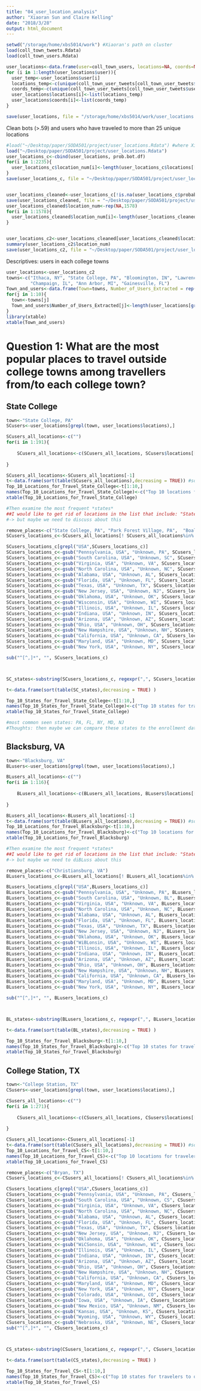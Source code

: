 ```yaml
---
title: "04_user_location_analysis"
author: "Xiaoran Sun and Claire Kelling"
date: "2018/3/28"
output: html_document
---
```


```r
setwd("/storage/home/xbs5014/work") #Xiaoran's path on cluster
load(coll_town_tweets.Rdata)
load(coll_town_users.Rdata)
```

```r
user_locations<-data.frame(user=coll_town_users, locations=NA, coords=NA, stringsAsFactors = FALSE)
for (i in 1:length(user_locations$user)){
  user_temp<-user_locations$user[i]
  locations_temp<-c(unique(coll_town_user_tweets[coll_town_user_tweets$user$screen_name==user_temp,]$place$full_name))
  coords_temp<-c(unique(coll_town_user_tweets[coll_town_user_tweets$user$screen_name==user_temp,]$place$coordinates$coordinates))
  user_locations$locations[i]<-list(locations_temp)
  user_locations$coords[i]<-list(coords_temp)
}

save(user_locations, file = "/storage/home/xbs5014/work/user_locations.Rdata")
```

Clean bots (>.59) and users who have traveled to more than 25 unique locations
```r
#load("~/Desktop/paper/SODA501/project/user_locations.Rdata") #where Xiaoran's wd is
load("~/Desktop/paper/SODA501/project/user_locations.Rdata")
user_locations_c<-cbind(user_locations, prob.bot.df)
for(i in 1:2235){
  user_locations_c$location_num[i]<-length(user_locations_c$locations[[i]])
}
save(user_locations_c, file = "~/Desktop/paper/SODA501/project/user_locations_precleaned.Rdata")


user_locations_cleaned<-user_locations_c[!is.na(user_locations_c$probab)&(user_locations_c$probab<=.59),]
save(user_locations_cleaned, file = "~/Desktop/paper/SODA501/project/user_locations_botcleaned.Rdata")
user_locations_cleaned$location_num<-rep(NA,1578)
for(i in 1:1578){
  user_locations_cleaned$location_num[i]<-length(user_locations_cleaned$locations[[i]])
}


user_locations_c2<-user_locations_cleaned[user_locations_cleaned$location_num<=25,]
summary(user_locations_c2$location_num)
save(user_locations_c2, file = "~/Desktop/paper/SODA501/project/user_locations_finalcleaned.Rdata")
```

Descriptives: users in each college towns
```r
user_locations<-user_locations_c2
towns<-c("Ithaca, NY", "State College, PA", "Bloomington, IN", "Lawrence, KS", "Blacksburg, VA", "College Station, TX", "Columbia, MO",
         "Champaign, IL", "Ann Arbor, MI", "Gainesville, FL")
Town_and_users<-data.frame(Town=towns, Number_of_Users_Extracted = rep(NA,10))
for(j in 1:10){
  town<-towns[j]
  Town_and_users$Number_of_Users_Extracted[j]<-length(user_locations[grepl(town, user_locations$locations),]$user)
}
library(xtable)
xtable(Town_and_users)

```

# Question 1: What are the most popular places to travel outside college towns among travellers from/to each college town?

## State College
```r
town<-"State College, PA"
SCusers<-user_locations[grepl(town, user_locations$locations),]

SCusers_all_locations<-c("")
for(i in 1:191){
  
    SCusers_all_locations<-c(SCusers_all_locations, SCusers$locations[[i]])
  
}

SCusers_all_locations<-SCusers_all_locations[-1]
t<-data.frame(sort(table(SCusers_all_locations),decreasing = TRUE)) #so we can know the most frequent *places*
Top_10_Locations_for_Travel_State_College<-t[1:10,]
names(Top_10_Locations_for_Travel_State_College)<-c("Top 10 locations for travelers to or from State College", "Number of users")
xtable(Top_10_Locations_for_Travel_State_College)

#Then examine the most frequent *states*
##I would like to get rid of locations in the list that include: "State College, PA", "Pennsylvania, USA", "Park Forest Village, PA", "Bellefonte, PA", and "Boalsburg, PA" --> these places are too close (or too vague) to State College that I wouldn't consider as "traveling"
#-> but maybe we need to discuss about this

remove_places<-c("State College, PA", "Park Forest Village, PA",  "Boalsburg, PA")
SCusers_locations_c<-SCusers_all_locations[! SCusers_all_locations%in% remove_places]

SCusers_locations_c[grepl("USA",SCusers_locations_c)]
SCusers_locations_c<-gsub("Pennsylvania, USA", "Unknown, PA", SCusers_locations_c)
SCusers_locations_c<-gsub("South Carolina, USA", "Unknown, SC", SCusers_locations_c)
SCusers_locations_c<-gsub("Virginia, USA", "Unknown, VA", SCusers_locations_c)
SCusers_locations_c<-gsub("North Carolina, USA", "Unknown, NC", SCusers_locations_c)
SCusers_locations_c<-gsub("Alabama, USA", "Unknown, AL", SCusers_locations_c)
SCusers_locations_c<-gsub("Florida, USA", "Unknown, FL", SCusers_locations_c)
SCusers_locations_c<-gsub("Texas, USA", "Unknown, TX", SCusers_locations_c)
SCusers_locations_c<-gsub("New Jersey, USA", "Unknown, NJ", SCusers_locations_c)
SCusers_locations_c<-gsub("Oklahoma, USA", "Unknown, OK", SCusers_locations_c)
SCusers_locations_c<-gsub("Wisconsin, USA", "Unknown, WI", SCusers_locations_c)
SCusers_locations_c<-gsub("Illinois, USA", "Unknown, IL", SCusers_locations_c)
SCusers_locations_c<-gsub("Indiana, USA", "Unknown, IN", SCusers_locations_c)
SCusers_locations_c<-gsub("Arizona, USA", "Unknown, AZ", SCusers_locations_c)
SCusers_locations_c<-gsub("Ohio, USA", "Unknown, OH", SCusers_locations_c)
SCusers_locations_c<-gsub("New Hampshire, USA", "Unknown, NH", SCusers_locations_c)
SCusers_locations_c<-gsub("California, USA", "Unknown, CA", SCusers_locations_c)
SCusers_locations_c<-gsub("Maryland, USA", "Unknown, MD", SCusers_locations_c)
SCusers_locations_c<-gsub("New York, USA", "Unknown, NY", SCusers_locations_c)

sub("^[^,]*", "", SCusers_locations_c)



SC_states<-substring(SCusers_locations_c, regexpr(",", SCusers_locations_c) + 2)

t<-data.frame(sort(table(SC_states),decreasing = TRUE) )

Top_10_States_for_Travel_State_College<-t[1:10,]
names(Top_10_States_for_Travel_State_College)<-c("Top 10 states for travelers to or from State College", "Number of users")
xtable(Top_10_States_for_Travel_State_College)

#most common seen states: PA, FL, NY, MD, NJ
#Thoughts: then maybe we can compare these states to the enrollment data to see what else has been contributing to holiday travels other than students going home (e.g., vacation travel etc.)

```

## Blacksburg, VA
```r
town<-"Blacksburg, VA"
BLusers<-user_locations[grepl(town, user_locations$locations),]

BLusers_all_locations<-c("")
for(i in 1:116){
  
    BLusers_all_locations<-c(BLusers_all_locations, BLusers$locations[[i]])
  
}

BLusers_all_locations<-BLusers_all_locations[-1]
t<-data.frame(sort(table(BLusers_all_locations),decreasing = TRUE)) #so we can know the most frequent *places*
Top_10_Locations_for_Travel_Blacksburg<-t[1:10,]
names(Top_10_Locations_for_Travel_Blacksburg)<-c("Top 10 locations for travelers to or from Blacksburg", "Number of users")
xtable(Top_10_Locations_for_Travel_Blacksburg)

#Then examine the most frequent *states*
##I would like to get rid of locations in the list that include: "State College, PA", "Pennsylvania, USA", "Park Forest Village, PA", "Bellefonte, PA", and "Boalsburg, PA" --> these places are too close (or too vague) to State College that I wouldn't consider as "traveling"
#-> but maybe we need to diBLuss about this

remove_places<-c("Christiansburg, VA")
BLusers_locations_c<-BLusers_all_locations[! BLusers_all_locations%in% remove_places]

BLusers_locations_c[grepl("USA",BLusers_locations_c)]
BLusers_locations_c<-gsub("Pennsylvania, USA", "Unknown, PA", BLusers_locations_c)
BLusers_locations_c<-gsub("South Carolina, USA", "Unknown, BL", BLusers_locations_c)
BLusers_locations_c<-gsub("Virginia, USA", "Unknown, VA", BLusers_locations_c)
BLusers_locations_c<-gsub("North Carolina, USA", "Unknown, NC", BLusers_locations_c)
BLusers_locations_c<-gsub("Alabama, USA", "Unknown, AL", BLusers_locations_c)
BLusers_locations_c<-gsub("Florida, USA", "Unknown, FL", BLusers_locations_c)
BLusers_locations_c<-gsub("Texas, USA", "Unknown, TX", BLusers_locations_c)
BLusers_locations_c<-gsub("New Jersey, USA", "Unknown, NJ", BLusers_locations_c)
BLusers_locations_c<-gsub("Oklahoma, USA", "Unknown, OK", BLusers_locations_c)
BLusers_locations_c<-gsub("WiBLonsin, USA", "Unknown, WI", BLusers_locations_c)
BLusers_locations_c<-gsub("Illinois, USA", "Unknown, IL", BLusers_locations_c)
BLusers_locations_c<-gsub("Indiana, USA", "Unknown, IN", BLusers_locations_c)
BLusers_locations_c<-gsub("Arizona, USA", "Unknown, AZ", BLusers_locations_c)
BLusers_locations_c<-gsub("Ohio, USA", "Unknown, OH", BLusers_locations_c)
BLusers_locations_c<-gsub("New Hampshire, USA", "Unknown, NH", BLusers_locations_c)
BLusers_locations_c<-gsub("California, USA", "Unknown, CA", BLusers_locations_c)
BLusers_locations_c<-gsub("Maryland, USA", "Unknown, MD", BLusers_locations_c)
BLusers_locations_c<-gsub("New York, USA", "Unknown, NY", BLusers_locations_c)

sub("^[^,]*", "", BLusers_locations_c)



BL_states<-substring(BLusers_locations_c, regexpr(",", BLusers_locations_c) + 2)

t<-data.frame(sort(table(BL_states),decreasing = TRUE) )

Top_10_States_for_Travel_Blacksburg<-t[1:10,]
names(Top_10_States_for_Travel_Blacksburg)<-c("Top 10 states for travelers to or from Blacksburg", "Number of users")
xtable(Top_10_States_for_Travel_Blacksburg)


```

## College Station, TX
```r
town<-"College Station, TX"
CSusers<-user_locations[grepl(town, user_locations$locations),]

CSusers_all_locations<-c("")
for(i in 1:271){
  
    CSusers_all_locations<-c(CSusers_all_locations, CSusers$locations[[i]])
  
}

CSusers_all_locations<-CSusers_all_locations[-1]
t<-data.frame(sort(table(CSusers_all_locations),decreasing = TRUE)) #so we can know the most frequent *places*
Top_10_Locations_for_Travel_CS<-t[1:10,]
names(Top_10_Locations_for_Travel_CS)<-c("Top 10 locations for travelers to or from College Station", "Number of users")
xtable(Top_10_Locations_for_Travel_CS)

remove_places<-c("Bryan, TX")
CSusers_locations_c<-CSusers_all_locations[! CSusers_all_locations%in% remove_places]

CSusers_locations_c[grepl("USA",CSusers_locations_c)]
CSusers_locations_c<-gsub("Pennsylvania, USA", "Unknown, PA", CSusers_locations_c)
CSusers_locations_c<-gsub("South Carolina, USA", "Unknown, CS", CSusers_locations_c)
CSusers_locations_c<-gsub("Virginia, USA", "Unknown, VA", CSusers_locations_c)
CSusers_locations_c<-gsub("North Carolina, USA", "Unknown, NC", CSusers_locations_c)
CSusers_locations_c<-gsub("Alabama, USA", "Unknown, AL", CSusers_locations_c)
CSusers_locations_c<-gsub("Florida, USA", "Unknown, FL", CSusers_locations_c)
CSusers_locations_c<-gsub("Texas, USA", "Unknown, TX", CSusers_locations_c)
CSusers_locations_c<-gsub("New Jersey, USA", "Unknown, NJ", CSusers_locations_c)
CSusers_locations_c<-gsub("Oklahoma, USA", "Unknown, OK", CSusers_locations_c)
CSusers_locations_c<-gsub("WiCSonsin, USA", "Unknown, WI", CSusers_locations_c)
CSusers_locations_c<-gsub("Illinois, USA", "Unknown, IL", CSusers_locations_c)
CSusers_locations_c<-gsub("Indiana, USA", "Unknown, IN", CSusers_locations_c)
CSusers_locations_c<-gsub("Arizona, USA", "Unknown, AZ", CSusers_locations_c)
CSusers_locations_c<-gsub("Ohio, USA", "Unknown, OH", CSusers_locations_c)
CSusers_locations_c<-gsub("New Hampshire, USA", "Unknown, NH", CSusers_locations_c)
CSusers_locations_c<-gsub("California, USA", "Unknown, CA", CSusers_locations_c)
CSusers_locations_c<-gsub("Maryland, USA", "Unknown, MD", CSusers_locations_c)
CSusers_locations_c<-gsub("New York, USA", "Unknown, NY", CSusers_locations_c)
CSusers_locations_c<-gsub("Colorado, USA", "Unknown, CO", CSusers_locations_c)
CSusers_locations_c<-gsub("Iowa, USA", "Unknown, IA", CSusers_locations_c)
CSusers_locations_c<-gsub("New Mexico, USA", "Unknown, NM", CSusers_locations_c)
CSusers_locations_c<-gsub("Kansas, USA", "Unknown, KS", CSusers_locations_c)
CSusers_locations_c<-gsub("Wyoming, USA", "Unknown, WY", CSusers_locations_c)
CSusers_locations_c<-gsub("Nebraska, USA", "Unknown, NE", CSusers_locations_c)
sub("^[^,]*", "", CSusers_locations_c)



CS_states<-substring(CSusers_locations_c, regexpr(",", CSusers_locations_c) + 2)

t<-data.frame(sort(table(CS_states),decreasing = TRUE) )

Top_10_States_for_Travel_CS<-t[1:10,]
names(Top_10_States_for_Travel_CS)<-c("Top 10 states for travelers to or from College Station", "Number of users")
xtable(Top_10_States_for_Travel_CS)


```
